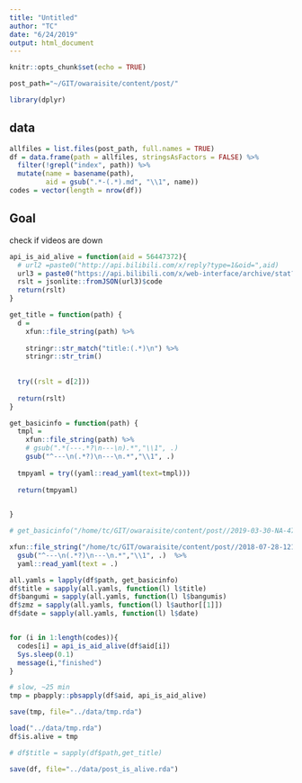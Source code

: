 ```yaml
---
title: "Untitled"
author: "TC"
date: "6/24/2019"
output: html_document
---
```


```r
knitr::opts_chunk$set(echo = TRUE)

post_path="~/GIT/owaraisite/content/post/"

library(dplyr)

```

## data

```r
allfiles = list.files(post_path, full.names = TRUE)
df = data.frame(path = allfiles, stringsAsFactors = FALSE) %>%
  filter(!grepl("index", path)) %>%
  mutate(name = basename(path),
         aid = gsub(".*-(.*).md", "\\1", name))
codes = vector(length = nrow(df))

```


## Goal

check if videos are down



```r
api_is_aid_alive = function(aid = 56447372){
  # url2 =paste0("http://api.bilibili.com/x/reply?type=1&oid=",aid)
  url3 = paste0("https://api.bilibili.com/x/web-interface/archive/stat?aid=",aid)
  rslt = jsonlite::fromJSON(url3)$code
  return(rslt)
}
```





```r

get_title = function(path) {
  d =
    xfun::file_string(path) %>%
    
    stringr::str_match("title:(.*)\n") %>%
    stringr::str_trim()
  
  
  try((rslt = d[2]))
  
  return(rslt)
}
```


```r
get_basicinfo = function(path) {
  tmpl =
    xfun::file_string(path) %>%
    # gsub(".*(---.*?\n---\n).*","\\1", .) 
    gsub("^---\n(.*?)\n---\n.*","\\1", .)
  
  tmpyaml = try((yaml::read_yaml(text=tmpl)))
  
  return(tmpyaml)
  

}
```


```r
# get_basicinfo("/home/tc/GIT/owaraisite/content/post//2019-03-30-NA-47632906.md")

xfun::file_string("/home/tc/GIT/owaraisite/content/post//2018-07-28-121108-27945361.md") %>%
  gsub("^---\n(.*?)\n---\n.*","\\1", .)  %>%
  yaml::read_yaml(text = .)
```


```r
all.yamls = lapply(df$path, get_basicinfo)
df$title = sapply(all.yamls, function(l) l$title)
df$bangumi = sapply(all.yamls, function(l) l$bangumis)
df$zmz = sapply(all.yamls, function(l) l$author[[1]])
df$date = sapply(all.yamls, function(l) l$date)
```

```r

```







```r
for (i in 1:length(codes)){
  codes[i] = api_is_aid_alive(df$aid[i])
  Sys.sleep(0.1)
  message(i,"finished")
}
```

```r
# slow, ~25 min
tmp = pbapply::pbsapply(df$aid, api_is_aid_alive)

save(tmp, file="../data/tmp.rda")
```

```r
load("../data/tmp.rda")
df$is.alive = tmp
```


```r
# df$title = sapply(df$path,get_title)

save(df, file="../data/post_is_alive.rda")
```




